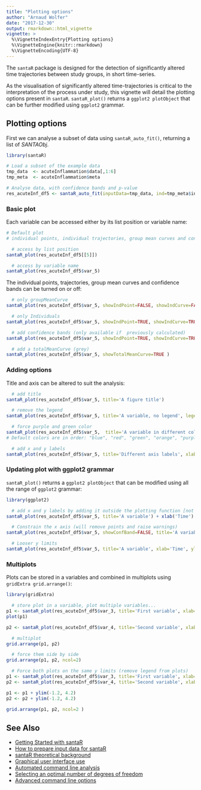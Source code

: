 ---
title: "Plotting options"
author: "Arnaud Wolfer"
date: "2017-12-30"
output: rmarkdown::html_vignette
vignette: >
  %\VignetteIndexEntry{Plotting options}
  %\VignetteEngine{knitr::rmarkdown}
  %\VignetteEncoding{UTF-8}
---

The `santaR` package is designed for the detection of significantly altered time trajectories between study groups, in short time-series. 

As the visualisation of significantly altered time-trajectories is critical to the interpretation of the process under study, this vignette will detail the plotting options present in `santaR`. `santaR_plot()` returns a `ggplot2 plotObject` that can be further modified using `ggplot2` grammar.


## Plotting options

First we can analyse a subset of data using `santaR_auto_fit()`, returning a list of _SANTAObj_.

```{r, eval = TRUE}
library(santaR)

# Load a subset of the example data
tmp_data  <- acuteInflammation$data[,1:6]
tmp_meta  <- acuteInflammation$meta

# Analyse data, with confidence bands and p-value
res_acuteInf_df5 <- santaR_auto_fit(inputData=tmp_data, ind=tmp_meta$ind, time=tmp_meta$time, group=tmp_meta$group, df=5, ncores=0, CBand=TRUE, pval.dist=FALSE)
```


### Basic plot

Each variable can be accessed either by its list position or variable name:

```{r, fig.width = 7, fig.height = 5, dpi = 96, eval = TRUE}
# Default plot
# individual points, individual trajectories, group mean curves and confidence bands

  # access by list position
santaR_plot(res_acuteInf_df5[[5]])

  # access by variable name
santaR_plot(res_acuteInf_df5$var_5)
```

The individual points, trajectories, group mean curves and confidence bands can be turned on or off:

```{r, fig.width = 7, fig.height = 5, dpi = 96, eval = TRUE}
  # only groupMeanCurve
santaR_plot(res_acuteInf_df5$var_5, showIndPoint=FALSE, showIndCurve=FALSE, showGroupMeanCurve=TRUE, showConfBand=TRUE)

  # only Individuals
santaR_plot(res_acuteInf_df5$var_5, showIndPoint=TRUE, showIndCurve=TRUE, showGroupMeanCurve=FALSE, showConfBand=FALSE)

  # add confidence bands (only available if  previously calculated)
santaR_plot(res_acuteInf_df5$var_5, showIndPoint=TRUE, showIndCurve=TRUE, showGroupMeanCurve=TRUE, showConfBand=TRUE)

  # add a totalMeanCurve (grey)
santaR_plot(res_acuteInf_df5$var_5, showTotalMeanCurve=TRUE )
```


### Adding options

Title and axis can be altered to suit the analysis:

```{r, fig.width = 7, fig.height = 5, dpi = 96, eval = TRUE}
  # add title
santaR_plot(res_acuteInf_df5$var_5, title='A figure title')

  # remove the legend
santaR_plot(res_acuteInf_df5$var_5, title='A variable, no legend', legend=FALSE)

  # force purple and green color
santaR_plot(res_acuteInf_df5$var_5,  title='A variable in different colors', colorVect = c('purple','green'))
# Default colors are in order: "blue", "red", "green", "orange", "purple", "seagreen", "darkturquoise", "violetred", "saddlebrown", "black"

  # add x and y labels
santaR_plot(res_acuteInf_df5$var_5, title='Different axis labels', xlab='Time', ylab='Variable value')
```


### Updating plot with ggplot2 grammar

`santaR_plot()` returns a `ggplot2 plotObject` that can be modified using all the range of `ggplot2` grammar:

```{r, fig.width = 7, fig.height = 5, dpi = 96, eval = TRUE}
library(ggplot2)

  # add x and y labels by adding it outside the plotting function [not useful but shows that any ggplot command can be added to the plot]
santaR_plot(res_acuteInf_df5$var_5, title='A variable') + xlab('Time') + ylab('Variable value')

  # Constrain the x axis (will remove points and raise warnings)
santaR_plot(res_acuteInf_df5$var_5, showConfBand=FALSE, title='A variable', xlab='Time', ylab='Variable value') + xlim(0,48)

  # Looser y limits
santaR_plot(res_acuteInf_df5$var_5, title='A variable', xlab='Time', ylab='Variable value') + ylim(-2,5)
```


### Multiplots

Plots can be stored in a variables and combined in multiplots using `gridExtra grid.arrange()`:

```{r, fig.width = 7, fig.height = 5, dpi = 96, eval = TRUE}
library(gridExtra)

  # store plot in a variable, plot multiple variables...
p1 <- santaR_plot(res_acuteInf_df5$var_3, title='First variable', xlab='Time', ylab='Variable value')
plot(p1)

p2 <- santaR_plot(res_acuteInf_df5$var_4, title='Second variable', xlab='Time', ylab='Variable value')

  # multiplot
grid.arrange(p1, p2)

  # force them side by side
grid.arrange(p1, p2, ncol=2)

  # Force both plots on the same y limits (remove legend from plots)
p1 <- santaR_plot(res_acuteInf_df5$var_3, title='First variable', xlab='Time', ylab='Variable value', legend=FALSE)
p2 <- santaR_plot(res_acuteInf_df5$var_4, title='Second variable', xlab='Time', ylab='Variable value', legend=FALSE)

p1 <- p1 + ylim(-1.2, 4.2)
p2 <- p2 + ylim(-1.2, 4.2)

grid.arrange(p1, p2, ncol=2 )
```


## See Also

* [Getting Started with santaR](getting-started.html)
* [How to prepare input data for santaR](prepare-input-data.html)
* [santaR theoretical background](theoretical-background.html)
* [Graphical user interface use](santaR-GUI.pdf)
* [Automated command line analysis](automated-command-line.html)
* [Selecting an optimal number of degrees of freedom](selecting-optimal-df.html)
* [Advanced command line options](advanced-command-line-functions.html)

